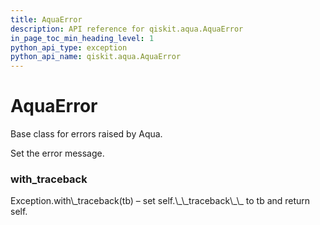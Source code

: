 ```yaml
---
title: AquaError
description: API reference for qiskit.aqua.AquaError
in_page_toc_min_heading_level: 1
python_api_type: exception
python_api_name: qiskit.aqua.AquaError
---
```


# AquaError

<Class id="qiskit.aqua.AquaError" github="https://github.com/qiskit-community/qiskit-aqua/tree/stable/0.7/qiskit/aqua/aqua_error.py" signature="AquaError(*message)">
  Base class for errors raised by Aqua.

  Set the error message.

  ### with\_traceback

  <Function id="qiskit.aqua.AquaError.with_traceback" name="with_traceback" signature="with_traceback()">
    Exception.with\_traceback(tb) – set self.\_\_traceback\_\_ to tb and return self.
  </Function>
</Class>

